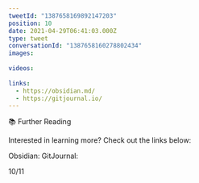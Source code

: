 ```yaml
---
tweetId: "1387658169892147203"
position: 10
date: 2021-04-29T06:41:03.000Z
type: tweet
conversationId: "1387658160278802434"
images:
  
videos:
  
links:
  - https://obsidian.md/
  - https://gitjournal.io/
---
```

📚 Further Reading 

Interested in learning more? Check out the links below:

Obsidian: 
GitJournal: 

10/11
